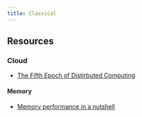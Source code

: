 ```yaml
---
title: Classical 
---
```


## Resources

### Cloud

- [The Fifth Epoch of Distirbuted Computing](https://cloud.google.com/blog/topics/systems/the-fifth-epoch-of-distributed-computing)

#### **Memory**

- [Memory performance in a nutshell](https://www.intel.com/content/www/us/en/developer/articles/technical/memory-performance-in-a-nutshell.html)